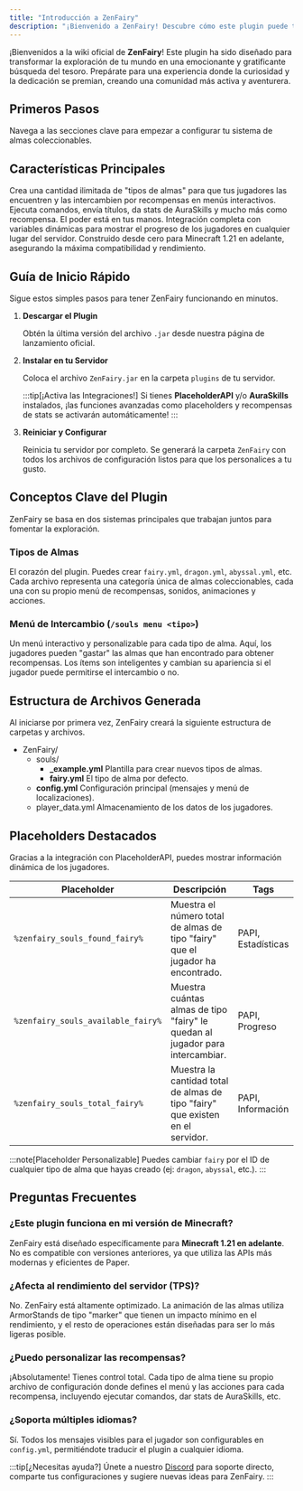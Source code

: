 ```yaml
---
title: "Introducción a ZenFairy"
description: "¡Bienvenido a ZenFairy! Descubre cómo este plugin puede transformar la exploración y recompensar a los jugadores en tu servidor."
---
```



¡Bienvenidos a la wiki oficial de **ZenFairy**! Este plugin ha sido diseñado para transformar la exploración de tu mundo en una emocionante y gratificante búsqueda del tesoro. Prepárate para una experiencia donde la curiosidad y la dedicación se premian, creando una comunidad más activa y aventurera.

## Primeros Pasos

Navega a las secciones clave para empezar a configurar tu sistema de almas coleccionables.

<CardGrid>
  <LinkCard title="Instalación" href="instalacion" description="Aprende a instalar ZenFairy en tu servidor." />
  <LinkCard title="Comandos y Permisos" href="comandos" description="Todos los comandos y permisos disponibles." />
  <LinkCard title="Creando Almas" href="souls" description="Personaliza tus tipos de almas y menús de recompensa." />
  <LinkCard title="Placeholders" href="placeholders" description="Variables dinámicas con PlaceholderAPI." />
</CardGrid>

## Características Principales

<CardGrid>
  <Card title="Sistema de Coleccionables" icon="star">
    Crea una cantidad ilimitada de "tipos de almas" para que tus jugadores las encuentren y las intercambien por recompensas en menús interactivos.
  </Card>
  
  <Card title="Acciones Avanzadas" icon="puzzle">
    Ejecuta comandos, envía títulos, da stats de AuraSkills y mucho más como recompensa. El poder está en tus manos.
  </Card>

  <Card title="PlaceholderAPI" icon="puzzle">
    Integración completa con variables dinámicas para mostrar el progreso de los jugadores en cualquier lugar del servidor.
  </Card>

  <Card title="Moderno y Optimizado" icon="rocket">
    Construido desde cero para Minecraft 1.21 en adelante, asegurando la máxima compatibilidad y rendimiento.
  </Card>
</CardGrid>

## Guía de Inicio Rápido

Sigue estos simples pasos para tener ZenFairy funcionando en minutos.

<Steps>

1. **Descargar el Plugin**
   
   Obtén la última versión del archivo `.jar` desde nuestra página de lanzamiento oficial.

2. **Instalar en tu Servidor**
   
   Coloca el archivo `ZenFairy.jar` en la carpeta `plugins` de tu servidor.

   :::tip[¡Activa las Integraciones!]
   Si tienes **PlaceholderAPI** y/o **AuraSkills** instalados, ¡las funciones avanzadas como placeholders y recompensas de stats se activarán automáticamente!
   :::

3. **Reiniciar y Configurar**
   
   Reinicia tu servidor por completo. Se generará la carpeta `ZenFairy` con todos los archivos de configuración listos para que los personalices a tu gusto.

</Steps>

## Conceptos Clave del Plugin

ZenFairy se basa en dos sistemas principales que trabajan juntos para fomentar la exploración.

### Tipos de Almas
El corazón del plugin. Puedes crear `fairy.yml`, `dragon.yml`, `abyssal.yml`, etc. Cada archivo representa una categoría única de almas coleccionables, cada una con su propio menú de recompensas, sonidos, animaciones y acciones.

### Menú de Intercambio (`/souls menu <tipo>`)
Un menú interactivo y personalizable para cada tipo de alma. Aquí, los jugadores pueden "gastar" las almas que han encontrado para obtener recompensas. Los ítems son inteligentes y cambian su apariencia si el jugador puede permitirse el intercambio o no.

## Estructura de Archivos Generada

Al iniciarse por primera vez, ZenFairy creará la siguiente estructura de carpetas y archivos.

<FileTree>

- ZenFairy/
  - souls/
    - **_example.yml** Plantilla para crear nuevos tipos de almas.
    - **fairy.yml** El tipo de alma por defecto.
  - **config.yml** Configuración principal (mensajes y menú de localizaciones).
  - player_data.yml Almacenamiento de los datos de los jugadores.

</FileTree>

## Placeholders Destacados

Gracias a la integración con PlaceholderAPI, puedes mostrar información dinámica de los jugadores.

| Placeholder | Descripción | Tags |
|-------------|-------------|------|
| `%zenfairy_souls_found_fairy%` | Muestra el número total de almas de tipo "fairy" que el jugador ha encontrado. | PAPI, Estadísticas |
| `%zenfairy_souls_available_fairy%` | Muestra cuántas almas de tipo "fairy" le quedan al jugador para intercambiar. | PAPI, Progreso |
| `%zenfairy_souls_total_fairy%` | Muestra la cantidad total de almas de tipo "fairy" que existen en el servidor. | PAPI, Información |

:::note[Placeholder Personalizable]
Puedes cambiar `fairy` por el ID de cualquier tipo de alma que hayas creado (ej: `dragon`, `abyssal`, etc.).
:::

## Preguntas Frecuentes

### ¿Este plugin funciona en mi versión de Minecraft?

ZenFairy está diseñado específicamente para **Minecraft 1.21 en adelante**. No es compatible con versiones anteriores, ya que utiliza las APIs más modernas y eficientes de Paper.

### ¿Afecta al rendimiento del servidor (TPS)?

No. ZenFairy está altamente optimizado. La animación de las almas utiliza ArmorStands de tipo "marker" que tienen un impacto mínimo en el rendimiento, y el resto de operaciones están diseñadas para ser lo más ligeras posible.

### ¿Puedo personalizar las recompensas?

¡Absolutamente! Tienes control total. Cada tipo de alma tiene su propio archivo de configuración donde defines el menú y las acciones para cada recompensa, incluyendo ejecutar comandos, dar stats de AuraSkills, etc.

### ¿Soporta múltiples idiomas?

Sí. Todos los mensajes visibles para el jugador son configurables en `config.yml`, permitiéndote traducir el plugin a cualquier idioma.

:::tip[¿Necesitas ayuda?]
Únete a nuestro [Discord](https://discord.gg/zenforge) para soporte directo, comparte tus configuraciones y sugiere nuevas ideas para ZenFairy.
:::